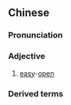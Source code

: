 ==Chinese==
{{zh-forms}}

===Pronunciation===
{{zh-pron
|m=yìlā
|cat=a
}}

===Adjective===
{{zh-adj}}

# {{lb|zh|attributive}} [[easy]]-[[open]]

===Derived terms===
{{zh-der|易拉寶|易拉蓋|易拉罐}}